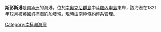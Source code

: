 {{unreferenced|time=2013-10-27T05:00:46+00:00}}
{{coord|60|41|S|45|9|W|display=title}}

'''斯彭斯港'''是[[南極洲|南極洲]]的海港，位於[[南奧克尼群島|南奧克尼群島]]中[[科羅內申島|科羅內申島]]東岸，該海港在1821年12月被[[英國|英國]]的捕海豹船發現，現時由[[南極條約體系|南極條約體系]]管理。

{{Antarctica-geo-stub}}
[[Category:南極洲海灣|Category:南極洲海灣]]